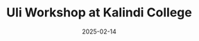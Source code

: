 ---
 date: 2025-02-14
 title: "Uli Workshop at Kalindi College"
 excerpt: "Saurav and Kaustubha conducted a workshop at Kalindi College on social media harms."
 url: "https://www.linkedin.com/posts/tattle-civic-technologies_indiansocialmediaexperience-activity-7295738640586960896-fuXZ"
 tags: Talk, Tattle Event
 project: uli
---